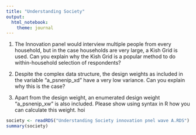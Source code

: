 ```yaml
---
title: "Understanding Society"
output: 
  html_notebook: 
    theme: journal
---
```


1. The Innovation panel would interview multiple people from every household, but in the case households are very large, a Kish Grid is used. Can you explain why the Kish Grid is a popular method to do within-household selection of respondents?

2. Despite the complex data structure, the design weights as included in the variable "a_psnenip_xd" have a very low variance. Can you explain why this is the case?

3. Apart from the design weight, an enumerated design weight "a_psnenip_xw" is also included. Please show using syntax in R how you can calculate this weight.
 hoi
```r
society <- readRDS("Understanding Society innovation pnel wave A.RDS")
summary(society)
```